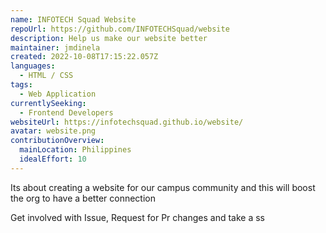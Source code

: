 ```yaml
---
name: INFOTECH Squad Website
repoUrl: https://github.com/INFOTECHSquad/website
description: Help us make our website better 
maintainer: jmdinela
created: 2022-10-08T17:15:22.057Z
languages:
  - HTML / CSS
tags:
  - Web Application
currentlySeeking:
  - Frontend Developers
websiteUrl: https://infotechsquad.github.io/website/
avatar: website.png
contributionOverview:
  mainLocation: Philippines
  idealEffort: 10
---
```


<Overview>

Its about creating a website for our campus community and this will boost the org to have a better connection 

</Overview>

<Contributing>

Get involved with Issue, Request for Pr changes and take a ss

</Contributing>
